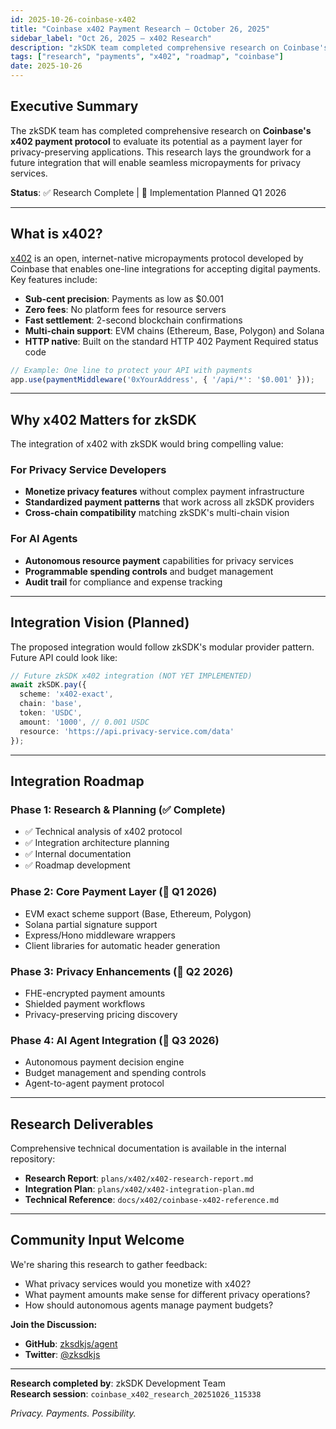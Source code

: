 ```yaml
---
id: 2025-10-26-coinbase-x402
title: "Coinbase x402 Payment Research – October 26, 2025"
sidebar_label: "Oct 26, 2025 – x402 Research"
description: "zkSDK team completed comprehensive research on Coinbase's x402 payment protocol for future integration as a payment layer alongside privacy providers."
tags: ["research", "payments", "x402", "roadmap", "coinbase"]
date: 2025-10-26
---
```


## Executive Summary

The zkSDK team has completed comprehensive research on **Coinbase's x402 payment protocol** to evaluate its potential as a payment layer for privacy-preserving applications. This research lays the groundwork for a future integration that will enable seamless micropayments for privacy services.

**Status**: ✅ Research Complete | 📅 Implementation Planned Q1 2026

---

## What is x402?

[x402](https://github.com/coinbase/x402) is an open, internet-native micropayments protocol developed by Coinbase that enables one-line integrations for accepting digital payments. Key features include:

- **Sub-cent precision**: Payments as low as $0.001
- **Zero fees**: No platform fees for resource servers
- **Fast settlement**: 2-second blockchain confirmations
- **Multi-chain support**: EVM chains (Ethereum, Base, Polygon) and Solana
- **HTTP native**: Built on the standard HTTP 402 Payment Required status code

```typescript
// Example: One line to protect your API with payments
app.use(paymentMiddleware('0xYourAddress', { '/api/*': '$0.001' }));
```

---

## Why x402 Matters for zkSDK

The integration of x402 with zkSDK would bring compelling value:

### For Privacy Service Developers
- **Monetize privacy features** without complex payment infrastructure
- **Standardized payment patterns** that work across all zkSDK providers
- **Cross-chain compatibility** matching zkSDK's multi-chain vision

### For AI Agents
- **Autonomous resource payment** capabilities for privacy services
- **Programmable spending controls** and budget management
- **Audit trail** for compliance and expense tracking

---

## Integration Vision (Planned)

The proposed integration would follow zkSDK's modular provider pattern. Future API could look like:

```typescript
// Future zkSDK x402 integration (NOT YET IMPLEMENTED)
await zkSDK.pay({
  scheme: 'x402-exact',
  chain: 'base',
  token: 'USDC',
  amount: '1000', // 0.001 USDC
  resource: 'https://api.privacy-service.com/data'
});
```

---

## Integration Roadmap

### Phase 1: Research & Planning (✅ Complete)
- ✅ Technical analysis of x402 protocol
- ✅ Integration architecture planning
- ✅ Internal documentation
- ✅ Roadmap development

### Phase 2: Core Payment Layer (📅 Q1 2026)
- EVM exact scheme support (Base, Ethereum, Polygon)
- Solana partial signature support  
- Express/Hono middleware wrappers
- Client libraries for automatic header generation

### Phase 3: Privacy Enhancements (📅 Q2 2026)
- FHE-encrypted payment amounts
- Shielded payment workflows
- Privacy-preserving pricing discovery

### Phase 4: AI Agent Integration (📅 Q3 2026)
- Autonomous payment decision engine
- Budget management and spending controls
- Agent-to-agent payment protocol

---

## Research Deliverables

Comprehensive technical documentation is available in the internal repository:

- **Research Report**: `plans/x402/x402-research-report.md`
- **Integration Plan**: `plans/x402/x402-integration-plan.md`
- **Technical Reference**: `docs/x402/coinbase-x402-reference.md`

---

## Community Input Welcome

We're sharing this research to gather feedback:

- What privacy services would you monetize with x402?
- What payment amounts make sense for different privacy operations?
- How should autonomous agents manage payment budgets?

**Join the Discussion:**
- **GitHub**: [zksdkjs/agent](https://github.com/zksdkjs/agent)
- **Twitter**: [@zksdkjs](https://twitter.com/zksdkjs)

---

**Research completed by**: zkSDK Development Team  
**Research session**: `coinbase_x402_research_20251026_115338`

*Privacy. Payments. Possibility.*
